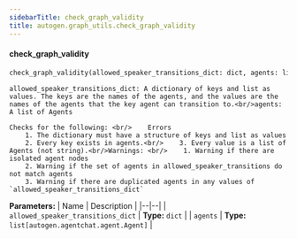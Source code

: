 ```yaml
---
sidebarTitle: check_graph_validity
title: autogen.graph_utils.check_graph_validity
---
```


<code class="doc-symbol doc-symbol-heading doc-symbol-function"></code>
#### check_graph_validity

```python
check_graph_validity(allowed_speaker_transitions_dict: dict, agents: list[autogen.agentchat.agent.Agent]) -> 
```

    allowed_speaker_transitions_dict: A dictionary of keys and list as values. The keys are the names of the agents, and the values are the names of the agents that the key agent can transition to.<br/>agents: A list of Agents
    
    Checks for the following: <br/>    Errors
        1. The dictionary must have a structure of keys and list as values
        2. Every key exists in agents.<br/>    3. Every value is a list of Agents (not string).<br/>Warnings: <br/>    1. Warning if there are isolated agent nodes
        2. Warning if the set of agents in allowed_speaker_transitions do not match agents
        3. Warning if there are duplicated agents in any values of `allowed_speaker_transitions_dict`

<b>Parameters:</b>
| Name | Description |
|--|--|
| `allowed_speaker_transitions_dict` | **Type:** `dict` |
| `agents` | **Type:** `list[autogen.agentchat.agent.Agent]` |

<br />